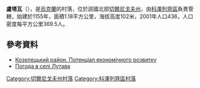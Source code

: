 {{coord|50|57|44|N|30|48|22|E|scale:100000|display=title}}

'''盧塔瓦'''（{{lang-uk|Лутава}}），是[[烏克蘭|烏克蘭]]的村落，位於該國北部[[切爾尼戈夫州|切爾尼戈夫州]]，由[[科澤列齊區|科澤列齊區]]負責管轄，始建於1155年，面積1.18平方公里，海拔高度102米，2001年人口436，人口密度每平方公里369.5人。

==參考資料==
*[http://cg.gov.ua/web_docs/1/2014/03/docs/KOZELETS.PDF Козелецький район. Потенціал економічного розвитку] {{Wayback|url=http://cg.gov.ua/web_docs/1/2014/03/docs/KOZELETS.PDF |date=20151222113731 }}
* [http://weather.in.ua/ua/chernigovskaja/14062 Погода в селі Лутава] {{Wayback|url=http://weather.in.ua/ua/chernigovskaja/14062 |date=20111220104611 }}

[[Category:切爾尼戈夫州村落|Category:切爾尼戈夫州村落]]
[[Category:科澤列齊區村落|Category:科澤列齊區村落]]


{{Chernihiv-geo-stub}}